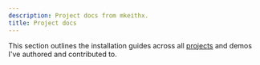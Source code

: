 ```yaml
---
description: Project docs from mkeithx.
title: Project docs
---
```






<!-- <KitiplexLogo  className="logoBadge" /> -->

This section outlines the installation guides across all [projects](/projects) and demos I've authored and contributed to.



<!-- <DocCardList /> -->

<!-- 

<BrowserWindow>

Basic knowledge of the following languages is assumed

[![Python](https://skillicons.dev/icons?i=python)](https://www.python.org/downloads/)
[![Js](https://skillicons.dev/icons?i=javascript)](https://git-scm.com/downloads)
[![Git](https://skillicons.dev/icons?i=git)](https://git-scm.com/downloads)


<Tabs>
<TabItem value="py" label="Python">

```py
def say_hello():
    print("Hello, World!")

say_hello()
```

</TabItem>
<TabItem value="js" label="JavaScript">

```js
function helloWorld() {
  console.log('Hello, world!');
}
```

</TabItem>
<TabItem value="git" label="Git">

```bash
git add --all
git commit -m "I know Git a lot"
git push -u origin main
```

</TabItem>


</Tabs>


</BrowserWindow>




 -->
